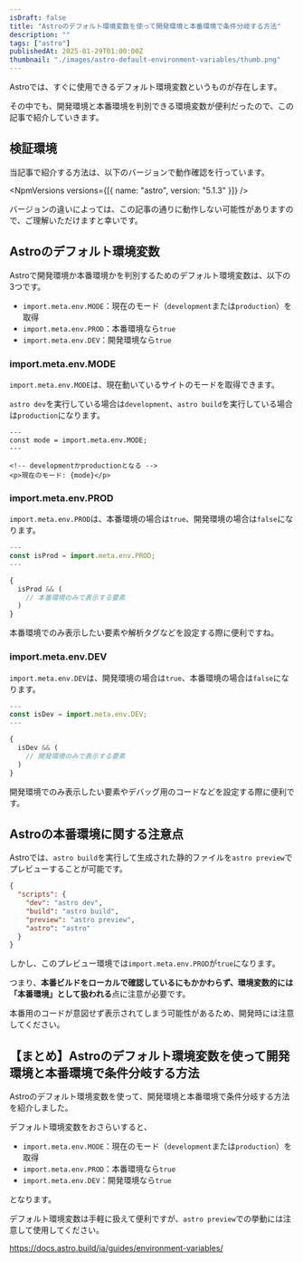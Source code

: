 ```yaml
---
isDraft: false
title: "Astroのデフォルト環境変数を使って開発環境と本番環境で条件分岐する方法"
description: ""
tags: ["astro"]
publishedAt: 2025-01-29T01:00:00Z
thumbnail: "./images/astro-default-environment-variables/thumb.png"
---
```


Astroでは、すぐに使用できる<OuterLink href='https://docs.astro.build/ja/guides/environment-variables/#%E3%83%87%E3%83%95%E3%82%A9%E3%83%AB%E3%83%88%E7%92%B0%E5%A2%83%E5%A4%89%E6%95%B0'>デフォルト環境変数</OuterLink>というものが存在します。

その中でも、開発環境と本番環境を判別できる環境変数が便利だったので、この記事で紹介していきます。

<ArticleToc />

<AdUnit />

## 検証環境

当記事で紹介する方法は、以下のバージョンで動作確認を行っています。

<NpmVersions versions={[{ name: "astro", version: "5.1.3" }]} />

<InfoBox type="success">
  バージョンの違いによっては、この記事の通りに動作しない可能性がありますので、ご理解いただけますと幸いです。
</InfoBox>

## Astroのデフォルト環境変数

Astroで開発環境か本番環境かを判別するためのデフォルト環境変数は、以下の3つです。

- `import.meta.env.MODE`：現在のモード（`development`または`production`）を取得
- `import.meta.env.PROD`：本番環境なら`true`
- `import.meta.env.DEV`：開発環境なら`true`

### import.meta.env.MODE

`import.meta.env.MODE`は、現在動いているサイトのモードを取得できます。

`astro dev`を実行している場合は`development`、`astro build`を実行している場合は`production`になります。

<CodeHead lang="astro" />

```astro showLineNumbers
---
const mode = import.meta.env.MODE;
---

<!-- developmentかproductionとなる -->
<p>現在のモード: {mode}</p>
```

### import.meta.env.PROD

`import.meta.env.PROD`は、本番環境の場合は`true`、開発環境の場合は`false`になります。

<CodeHead lang="astro" />

```jsx showLineNumbers
---
const isProd = import.meta.env.PROD;
---

{
  isProd && (
    // 本番環境のみで表示する要素
  )
}
```

本番環境でのみ表示したい要素や解析タグなどを設定する際に便利ですね。

### import.meta.env.DEV

`import.meta.env.DEV`は、開発環境の場合は`true`、本番環境の場合は`false`になります。

<CodeHead lang="astro" />

```jsx showLineNumbers
---
const isDev = import.meta.env.DEV;
---

{
  isDev && (
    // 開発環境のみで表示する要素
  )
}
```

開発環境でのみ表示したい要素やデバッグ用のコードなどを設定する際に便利です。

## Astroの本番環境に関する注意点

Astroでは、`astro build`を実行して生成された静的ファイルを`astro preview`でプレビューすることが可能です。

<CodeHead lang="json" name="package.json" />

```json
{
  "scripts": {
    "dev": "astro dev",
    "build": "astro build",
    "preview": "astro preview",
    "astro": "astro"
  }
}
```

しかし、このプレビュー環境では`import.meta.env.PROD`が`true`になります。

つまり、**本番ビルドをローカルで確認しているにもかかわらず、環境変数的には「本番環境」として扱われる**点に注意が必要です。

本番用のコードが意図せず表示されてしまう可能性があるため、開発時には注意してください。

<AdUnit />

## 【まとめ】Astroのデフォルト環境変数を使って開発環境と本番環境で条件分岐する方法

Astroのデフォルト環境変数を使って、開発環境と本番環境で条件分岐する方法を紹介しました。

デフォルト環境変数をおさらいすると、

- `import.meta.env.MODE`：現在のモード（`development`または`production`）を取得
- `import.meta.env.PROD`：本番環境なら`true`
- `import.meta.env.DEV`：開発環境なら`true`

となります。

デフォルト環境変数は手軽に扱えて便利ですが、`astro preview`での挙動には注意して使用してください。

https://docs.astro.build/ja/guides/environment-variables/
